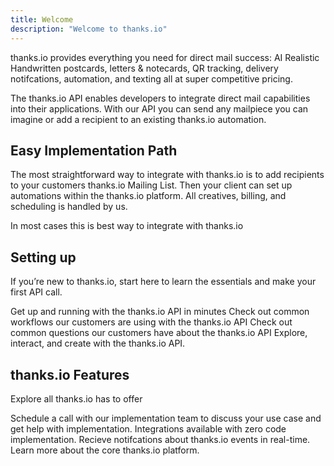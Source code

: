 ```yaml
---
title: Welcome
description: "Welcome to thanks.io"
---
```


thanks.io provides everything you need for direct mail success: AI Realistic Handwritten postcards, letters & notecards, QR tracking, delivery notifcations, automation, and texting all at super competitive pricing.

The thanks.io API enables developers to integrate direct mail capabilities into their applications. With our API you can send any mailpiece you can imagine or add a recipient to an existing thanks.io automation.  

## Easy Implementation Path

The most straightforward way to integrate with thanks.io is to add recipients to your customers thanks.io Mailing List. Then your client can set up automations within the thanks.io platform. All creatives, billing, and scheduling is handled by us.

<Card title="Check Out This Workflow Now" icon="arrow-up-right-from-square" href="/workflows/campaign">
  In most cases this is best way to integrate with thanks.io
</Card>


## Setting up

If you’re new to thanks.io, start here to learn the essentials and make your first API call.

<CardGroup cols={2}>
  <Card
    title="Quickstart"
    icon="bolt-lightning"
    href="/quickstart"
  >
    Get up and running with the thanks.io API in minutes
  </Card>
  <Card
    title="Common Workflows"
    icon="water"
    href="/"
  >
    Check out common workflows our customers are using with the thanks.io API
  </Card>
  <Card
    title="FAQs"
    icon="square-question"
    href="/"
  >
    Check out common questions our customers have about the thanks.io API
  </Card>
  <Card
    title="API Reference"
    icon="code"
    href="api-reference"
  >
    Explore, interact, and create with the thanks.io API.
  </Card>

</CardGroup>

## thanks.io Features

Explore all thanks.io has to offer

<CardGroup cols={2}>
  <Card
    title="Schedule API Consult"
    icon="headset"
    href="https://calendly.com/thanks-io/"
  >
    Schedule a call with our implementation team to discuss your use case and get help with implementation.
  </Card>
  <Card
    title="Native Integrations"
    icon="screwdriver-wrench"
    href="native-integrations/introduction"
  >
    Integrations available with zero code implementation.
  </Card>
  <Card
    title="Webhooks"
    icon="webhook"
    href="webhooks/introduction"
  >
    Recieve notifcations about thanks.io events in real-time.
  </Card>
  <Card
    title="Product Info"
    icon="envelopes-bulk"
    href="https://help.thanks.io/"
  >
    Learn more about the core thanks.io platform.
  </Card>
</CardGroup>
